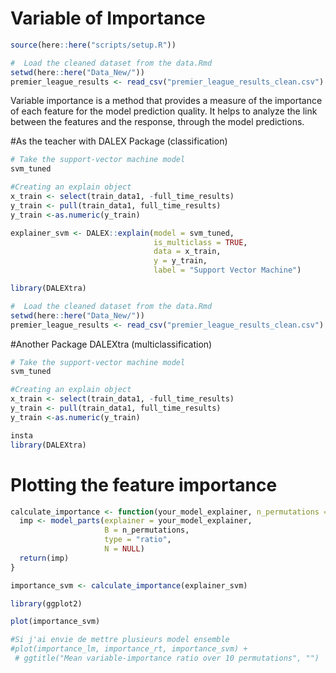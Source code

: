 # Variable of Importance

```r
source(here::here("scripts/setup.R"))
```

```r
#  Load the cleaned dataset from the data.Rmd
setwd(here::here("Data_New/"))
premier_league_results <- read_csv("premier_league_results_clean.csv")
```

Variable importance is a method that provides a measure of the importance of each feature for the model prediction quality. It helps to analyze the link between the features and the response, through the model predictions. 

#As the teacher with DALEX Package (classification)
```r
# Take the support-vector machine model 
svm_tuned

#Creating an explain object
x_train <- select(train_data1, -full_time_results)
y_train <- pull(train_data1, full_time_results)
y_train <-as.numeric(y_train)

explainer_svm <- DALEX::explain(model = svm_tuned,
                                is_multiclass = TRUE,
                                data = x_train,
                                y = y_train,
                                label = "Support Vector Machine")

library(DALEXtra)
```
```r
#  Load the cleaned dataset from the data.Rmd
setwd(here::here("Data_New/"))
premier_league_results <- read_csv("premier_league_results_clean.csv")
```

#Another Package  DALEXtra (multiclassification)

```r
# Take the support-vector machine model 
svm_tuned

#Creating an explain object
x_train <- select(train_data1, -full_time_results)
y_train <- pull(train_data1, full_time_results)
y_train <-as.numeric(y_train)

insta
library(DALEXtra)
```

# Plotting the feature importance
```r
calculate_importance <- function(your_model_explainer, n_permutations = 100) {
  imp <- model_parts(explainer = your_model_explainer,
                     B = n_permutations,
                     type = "ratio",
                     N = NULL)
  return(imp)
}

importance_svm <- calculate_importance(explainer_svm)

library(ggplot2)

plot(importance_svm)

#Si j'ai envie de mettre plusieurs model ensemble
#plot(importance_lm, importance_rt, importance_svm) +
 # ggtitle("Mean variable-importance ratio over 10 permutations", "")

```


